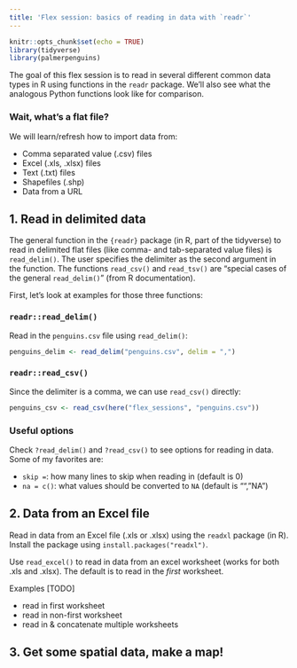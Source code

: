 ```yaml
---
title: 'Flex session: basics of reading in data with `readr`'
---
```


```r
knitr::opts_chunk$set(echo = TRUE)
library(tidyverse)
library(palmerpenguins)
```

The goal of this flex session is to read in several different common data types in R using functions in the `readr` package. We'll also see what the analogous Python functions look like for comparison. 

### Wait, what's a flat file? 

We will learn/refresh how to import data from: 

- Comma separated value (.csv) files
- Excel (.xls, .xlsx) files
- Text (.txt) files
- Shapefiles (.shp)
- Data from a URL

## 1. Read in delimited data

The general function in the `{readr}` package (in R, part of the tidyverse) to read in delimited flat files (like comma- and tab-separated value files) is `read_delim()`. The user specifies the delimiter as the second argument in the function. The functions `read_csv()` and  `read_tsv()` are "special cases of the general `read_delim()`" (from R documentation). 

First, let's look at examples for those three functions: 

### `readr::read_delim()`

Read in the `penguins.csv` file using `read_delim()`:

```r
penguins_delim <- read_delim("penguins.csv", delim = ",")
```
### `readr::read_csv()`

Since the delimiter is a comma, we can use `read_csv()` directly: 

```r
penguins_csv <- read_csv(here("flex_sessions", "penguins.csv"))
```

### Useful options

Check `?read_delim()` and `?read_csv()` to see options for reading in data. Some of my favorites are: 

- `skip = `: how many lines to skip when reading in (default is 0)
- `na = c()`: what values should be converted to `NA` (default is "", "NA")

## 2. Data from an Excel file

Read in data from an Excel file (.xls or .xlsx) using the `readxl` package (in R). Install the package using `install.packages("readxl")`.

Use `read_excel()` to read in data from an excel worksheet (works for both .xls and .xlsx). The default is to read in the *first* worksheet. 

Examples [TODO]

- read in first worksheet
- read in non-first worksheet
- read in & concatenate multiple worksheets

## 3. Get some spatial data, make a map!

